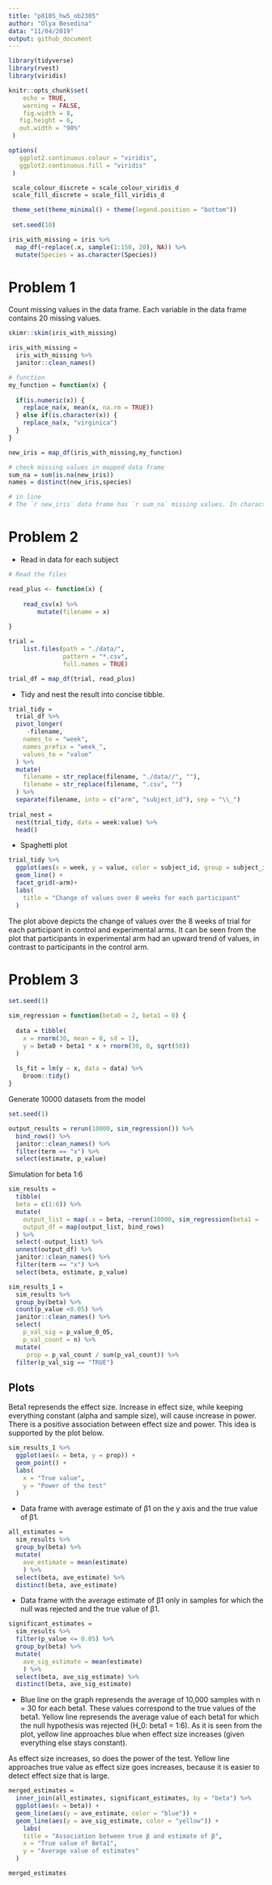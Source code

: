```yaml
---
title: "p8105_hw5_ob2305"
author: "Olya Besedina"
data: "11/04/2019"
output: github_document
---
```

  
```r
library(tidyverse)
library(rvest)
library(viridis)

knitr::opts_chunk$set(
 	echo = TRUE,
 	warning = FALSE,
 	fig.width = 8, 
   fig.height = 6,
   out.width = "90%"
 )

options(
   ggplot2.continuous.colour = "viridis",
   ggplot2.continuous.fill = "viridis"
 )

 scale_colour_discrete = scale_colour_viridis_d
 scale_fill_discrete = scale_fill_viridis_d

 theme_set(theme_minimal() + theme(legend.position = "bottom"))
 
 set.seed(10)

iris_with_missing = iris %>% 
  map_df(~replace(.x, sample(1:150, 20), NA)) %>%
  mutate(Species = as.character(Species))
```

# Problem 1

Count missing values in the data frame. Each variable in the data frame contains 20 missing values.

```r
skimr::skim(iris_with_missing)
```

```r
iris_with_missing = 
  iris_with_missing %>% 
  janitor::clean_names()

# function
my_function = function(x) {
  
  if(is.numeric(x)) {
    replace_na(x, mean(x, na.rm = TRUE))
  } else if(is.character(x)) {
    replace_na(x, "virginica")
  }
}

new_iris = map_df(iris_with_missing,my_function)

# check missing values in mapped data frame
sum_na = sum(is.na(new_iris))
names = distinct(new_iris,species)

# in line 
# The `r new_iris` data frame has `r sum_na` missing values. In character variables missing values were replaced with the mean value of that variable and in character variable they were replaced with "virginica". Character value in the new data frame has three distinct values `r names`.

```

# Problem 2

* Read in data for each subject 

```r
# Read the files

read_plus <- function(x) {
  
    read_csv(x) %>% 
        mutate(filename = x)
  
}

trial =
    list.files(path = "./data/", 
               pattern = "*.csv",
               full.names = TRUE)

trial_df = map_df(trial, read_plus)
```

* Tidy and nest the result into concise tibble.

```r
trial_tidy =
  trial_df %>%
  pivot_longer(
     -filename,
    names_to = "week",
    names_prefix = "week_",
    values_to = "value"
  ) %>% 
  mutate(
    filename = str_replace(filename, "./data//", ""),
    filename = str_replace(filename, ".csv", "")
  ) %>%  
  separate(filename, into = c("arm", "subject_id"), sep = "\\_")
 
trial_nest = 
  nest(trial_tidy, data = week:value) %>% 
  head()
```

* Spaghetti plot 

```r
trial_tidy %>% 
  ggplot(aes(x = week, y = value, color = subject_id, group = subject_id)) +
  geom_line() +
  facet_grid(~arm)+
  labs(
    title = "Change of values over 8 weeks for each participant"
  )
```

The plot above depicts the change of values over the 8 weeks of trial for each participant in control and experimental arms. It can be seen from the plot that participants in experimental arm had an upward trend of values, in contrast to participants in the control arm.


# Problem 3

```r
set.seed(1)

sim_regression = function(beta0 = 2, beta1 = 0) {
  
  data = tibble(
    x = rnorm(30, mean = 0, sd = 1),
    y = beta0 + beta1 * x + rnorm(30, 0, sqrt(50))
  )
  
  ls_fit = lm(y ~ x, data = data) %>% 
    broom::tidy()
}

```

Generate 10000 datasets from the model

```r
set.seed(1)

output_results = rerun(10000, sim_regression()) %>% 
  bind_rows() %>% 
  janitor::clean_names() %>% 
  filter(term == "x") %>% 
  select(estimate, p_value) 
```

Simulation for beta 1:6

```r
sim_results = 
  tibble(
  beta = c(1:6)) %>% 
  mutate(
    output_list = map(.x = beta, ~rerun(10000, sim_regression(beta1 = .x))),
    output_df = map(output_list, bind_rows)
  ) %>% 
  select(-output_list) %>% 
  unnest(output_df) %>% 
  janitor::clean_names() %>% 
  filter(term == "x") %>% 
  select(beta, estimate, p_value) 
```



```r
sim_results_1 =
  sim_results %>% 
  group_by(beta) %>% 
  count(p_value <0.05) %>% 
  janitor::clean_names() %>% 
  select(
    p_val_sig = p_value_0_05,
    p_val_count = n) %>% 
  mutate(
     prop = p_val_count / sum(p_val_count)) %>% 
  filter(p_val_sig == "TRUE")
```

## Plots

Beta1 represends the effect size. Increase in effect size, while keeping everything constant (alpha and sample size), will cause increase in power. There is a positive association between effect size and power. This idea is supported by the plot below.

```r
sim_results_1 %>% 
  ggplot(aes(x = beta, y = prop)) +
  geom_point() +
  labs(
    x = "True value",
    y = "Power of the test" 
  )
```

* Data frame with average estimate of β1 on the y axis and the true value of β1.

```r
all_estimates = 
  sim_results %>% 
  group_by(beta) %>% 
  mutate(
    ave_estimate = mean(estimate)
    ) %>%
  select(beta, ave_estimate) %>% 
  distinct(beta, ave_estimate)

```

* Data frame with the average estimate of β̂1 only in samples for which the null was rejected and the true value of β1.
```r
significant_estimates = 
  sim_results %>%
  filter(p_value <= 0.05) %>% 
  group_by(beta) %>%
  mutate(
    ave_sig_estimate = mean(estimate)
    ) %>%
  select(beta, ave_sig_estimate) %>% 
  distinct(beta, ave_sig_estimate) 
```


* Blue line on the graph represends the average of 10,000 samples with n = 30 for each beta1. These values correspond to the true values of the beta1. Yellow line represends the average value of each beta1 for which the null hypothesis was rejected (H_0: beta1 = 1:6). As it is seen from the plot, yellow line approaches blue when effect size increases (given everything else stays constant).  

As effect size increases, so does the power of the test. Yellow line approaches true value as effect size goes increases, because it is easier to detect effect size that is large.  

```r
merged_estimates = 
  inner_join(all_estimates, significant_estimates, by = "beta") %>% 
  ggplot(aes(x = beta)) +
  geom_line(aes(y = ave_estimate, color = "blue")) +
  geom_line(aes(y = ave_sig_estimate, color = "yellow")) +
    labs(
    title = "Association between true β and estimate of β",
    x = "True value of Beta1",
    y = "Average value of estimates" 
  )

merged_estimates 
```



